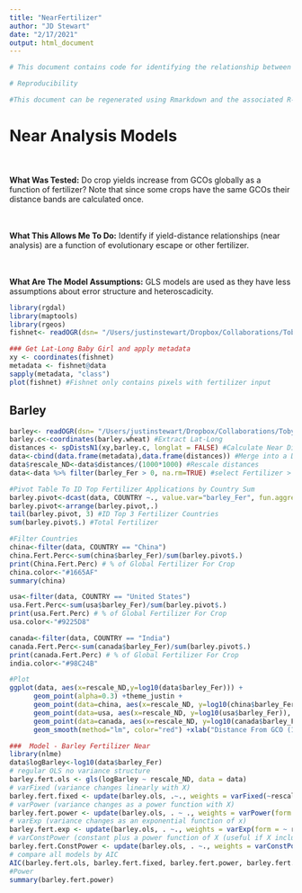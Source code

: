 ```yaml
---
title: "NearFertilizer"
author: "JD Stewart"
date: "2/17/2021"
output: html_document
---
```


```r

# This document contains code for identifying the relationship between spatial distance and fertilizer use to determine the extent GCO escape effects are driven by space vs high fertilizer use by certain countries. 

# Reproducibility

#This document can be regenerated using Rmarkdown and the associated R-script (Analyses_Figures.R). This R-script, in combination with the supplementary data files (available online at github.com/thecrobe) also allows for full reproducibility of all the the figures and analyses conducted in R. All other analyses are conducted in ArcMap by ESRI. 
```

# Near Analysis Models 

<div class = "col-md-4">
<br><br> **What Was Tested:** Do crop yields increase from GCOs globally as a function of fertilizer? Note that since some crops have the same GCOs their distance bands are calculated once. 
</div>

<div class = "col-md-4">
<br><br> **What This Allows Me To Do:** Identify if yield-distance relationships (near analysis) are a function of evolutionary escape or other fertilizer.
</div>

<div class = "col-md-4">
<br><br> **What Are The Model Assumptions:** GLS models are used as they have less assumptions about error structure and heteroscadicity. 
</div>


```r
library(rgdal)
library(maptools)
library(rgeos)
fishnet<- readOGR(dsn= "/Users/justinstewart/Dropbox/Collaborations/TobyKiers/Crop_Productivity_GCO/Analysis/GIS/Near_Fertilizer/", layer="Near_Fertilizer")

### Get Lat-Long Baby Girl and apply metadata
xy <- coordinates(fishnet)
metadata <- fishnet@data
sapply(metadata, "class")
plot(fishnet) #Fishnet only contains pixels with fertilizer input
```
## Barley 
```r
barley<- readOGR(dsn= "/Users/justinstewart/Dropbox/Collaborations/TobyKiers/Crop_Productivity_GCO/Analysis/GIS/Near_Fertilizer/", layer="Barley_Wheat_Centroid") #Import GCO Centroid
barley.c<-coordinates(barley.wheat) #Extract Lat-Long
distances <- spDistsN1(xy,barley.c, longlat = FALSE) #Calculate Near Distances
data<-cbind(data.frame(metadata),data.frame(distances)) #Merge into a DF
data$rescale_ND<-data$distances/(1000*1000) #Rescale distances 
data<-data %>% filter(barley_Fer > 0, na.rm=TRUE) #select Fertilizer > 0 

#Pivot Table To ID Top Fertilizer Applications by Country Sum 
barley.pivot<-dcast(data, COUNTRY ~., value.var="barley_Fer", fun.aggregate=sum)
barley.pivot<-arrange(barley.pivot,.)
tail(barley.pivot, 3) #ID Top 3 Fertilizer Countries
sum(barley.pivot$.) #Total Fertilizer

#Filter Countries
china<-filter(data, COUNTRY == "China") 
china.Fert.Perc<-sum(china$barley_Fer)/sum(barley.pivot$.) 
print(China.Fert.Perc) # % of Global Fertilizer For Crop 
china.color<-"#1665AF"
summary(china)

usa<-filter(data, COUNTRY == "United States")
usa.Fert.Perc<-sum(usa$barley_Fer)/sum(barley.pivot$.) 
print(usa.Fert.Perc) # % of Global Fertilizer For Crop 
usa.color<-"#9225D8"

canada<-filter(data, COUNTRY == "India")
canada.Fert.Perc<-sum(canada$barley_Fer)/sum(barley.pivot$.) 
print(canada.Fert.Perc) # % of Global Fertilizer For Crop 
india.color<-"#98C24B"

#Plot 
ggplot(data, aes(x=rescale_ND,y=log10(data$barley_Fer))) + 
      geom_point(alpha=0.3) +theme_justin + 
      geom_point(data=china, aes(x=rescale_ND, y=log10(china$barley_Fer)), color=china.color, alpha=0.1) + 
      geom_point(data=usa, aes(x=rescale_ND, y=log10(usa$barley_Fer)), color=usa.color, alpha=0.2) + 
      geom_point(data=canada, aes(x=rescale_ND, y=log10(canada$barley_Fer)), color=canada.color, alpha=0.1) + 
      geom_smooth(method="lm", color="red") +xlab("Distance From GCO (1000's km)") +ylab ("Log10 Fertilizer Input")

###  Model - Barley Fertilizer Near
library(nlme)
data$logBarley<-log10(data$barley_Fer)
# regular OLS no variance structure
barley.fert.ols <- gls(logBarley ~ rescale_ND, data = data)
# varFixed (variance changes linearly with X)
barley.fert.fixed <- update(barley.ols, .~., weights = varFixed(~rescale_ND))
# varPower (variance changes as a power function with X)
barley.fert.power <- update(barley.ols, . ~ ., weights = varPower(form = ~rescale_ND))
# varExp (variance changes as an exponential function of x)
barley.fert.exp <- update(barley.ols, . ~., weights = varExp(form = ~ rescale_ND)) # error
# varConstPower (constant plus a power function of X (useful if X includes 0))
barley.fert.ConstPower <- update(barley.ols, . ~., weights = varConstPower(form = ~ rescale_ND))
# compare all models by AIC
AIC(barley.fert.ols, barley.fert.fixed, barley.fert.power, barley.fert.ConstPower, barley.fert.exp)
#Power
summary(barley.fert.power)
```